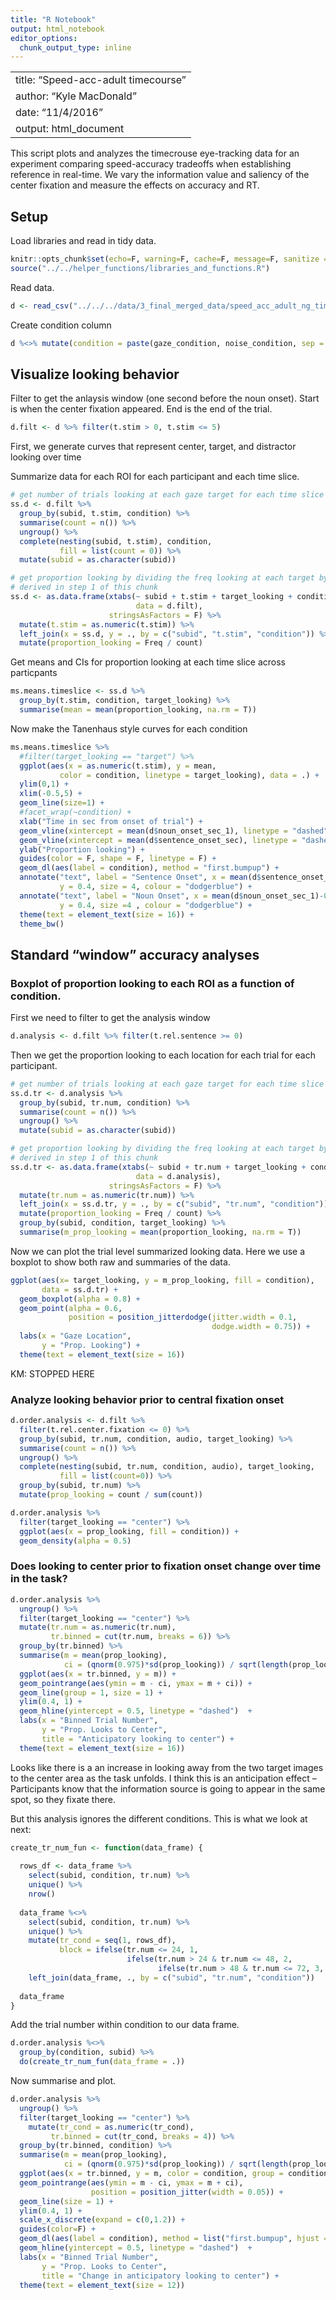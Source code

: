 ```yaml
---
title: "R Notebook"
output: html_notebook
editor_options: 
  chunk_output_type: inline
---
```


---
title: "Speed-acc-adult timecourse"
author: "Kyle MacDonald"
date: "11/4/2016"
output: html_document
---

This script plots and analyzes the timecrouse eye-tracking data for an experiment comparing speed-accuracy tradeoffs when establishing reference in real-time. We vary the information value and saliency of the center fixation and measure the effects on accuracy and RT.

## Setup

Load libraries and read in tidy data.

```r
knitr::opts_chunk$set(echo=F, warning=F, cache=F, message=F, sanitize = T, results = 'asis')
source("../../helper_functions/libraries_and_functions.R")
```

Read data. 

```r
d <- read_csv("../../../data/3_final_merged_data/speed_acc_adult_ng_timecourse_tidy.csv.gz")
```

Create condition column

```r
d %<>% mutate(condition = paste(gaze_condition, noise_condition, sep = "_"))
```

## Visualize looking behavior 

Filter to get the anlaysis window (one second before the noun onset). Start is when the center fixation appeared. End is the end of the trial. 

```r
d.filt <- d %>% filter(t.stim > 0, t.stim <= 5) 
```

First, we generate curves that represent center, target, and distractor looking over time

Summarize data for each ROI for each participant and each time slice.

```r
# get number of trials looking at each gaze target for each time slice
ss.d <- d.filt %>% 
  group_by(subid, t.stim, condition) %>% 
  summarise(count = n()) %>% 
  ungroup() %>% 
  complete(nesting(subid, t.stim), condition,
           fill = list(count = 0)) %>% 
  mutate(subid = as.character(subid))

# get proportion looking by dividing the freq looking at each target by the total looking 
# derived in step 1 of this chunk
ss.d <- as.data.frame(xtabs(~ subid + t.stim + target_looking + condition, 
                            data = d.filt),
                      stringsAsFactors = F) %>% 
  mutate(t.stim = as.numeric(t.stim)) %>% 
  left_join(x = ss.d, y = ., by = c("subid", "t.stim", "condition")) %>% 
  mutate(proportion_looking = Freq / count)
```

Get means and CIs for proportion looking at each time slice across particpants

```r
ms.means.timeslice <- ss.d %>% 
  group_by(t.stim, condition, target_looking) %>% 
  summarise(mean = mean(proportion_looking, na.rm = T))
```

Now make the Tanenhaus style curves for each condition 

```r
ms.means.timeslice %>% 
  #filter(target_looking == "target") %>% 
  ggplot(aes(x = as.numeric(t.stim), y = mean, 
           color = condition, linetype = target_looking), data = .) + 
  ylim(0,1) +
  xlim(-0.5,5) +
  geom_line(size=1) +
  #facet_wrap(~condition) +
  xlab("Time in sec from onset of trial") +
  geom_vline(xintercept = mean(d$noun_onset_sec_1), linetype = "dashed") +
  geom_vline(xintercept = mean(d$sentence_onset_sec), linetype = "dashed") +
  ylab("Proportion looking") +
  guides(color = F, shape = F, linetype = F) +
  geom_dl(aes(label = condition), method = "first.bumpup") +
  annotate("text", label = "Sentence Onset", x = mean(d$sentence_onset_sec)-0.3, 
           y = 0.4, size = 4, colour = "dodgerblue") +
  annotate("text", label = "Noun Onset", x = mean(d$noun_onset_sec_1)-0.3, 
           y = 0.4, size =4 , colour = "dodgerblue") +
  theme(text = element_text(size = 16)) +
  theme_bw()
```

## Standard "window" accuracy analyses

### Boxplot of proportion looking to each ROI as a function of condition.

First we need to filter to get the analysis window

```r
d.analysis <- d.filt %>% filter(t.rel.sentence >= 0)  
```

Then we get the proportion looking to each location for each trial for each participant.

```r
# get number of trials looking at each gaze target for each time slice
ss.d.tr <- d.analysis %>% 
  group_by(subid, tr.num, condition) %>% 
  summarise(count = n()) %>% 
  ungroup() %>% 
  mutate(subid = as.character(subid))

# get proportion looking by dividing the freq looking at each target by the total looking 
# derived in step 1 of this chunk
ss.d.tr <- as.data.frame(xtabs(~ subid + tr.num + target_looking + condition,
                            data = d.analysis),
                      stringsAsFactors = F) %>% 
  mutate(tr.num = as.numeric(tr.num)) %>% 
  left_join(x = ss.d.tr, y = ., by = c("subid", "tr.num", "condition")) %>%
  mutate(proportion_looking = Freq / count) %>% 
  group_by(subid, condition, target_looking) %>% 
  summarise(m_prop_looking = mean(proportion_looking, na.rm = T))
```

Now we can plot the trial level summarized looking data. Here we use a boxplot to show both raw and summaries of the data. 

```r
ggplot(aes(x= target_looking, y = m_prop_looking, fill = condition), 
       data = ss.d.tr) +
  geom_boxplot(alpha = 0.8) +
  geom_point(alpha = 0.6, 
             position = position_jitterdodge(jitter.width = 0.1,
                                             dodge.width = 0.75)) +
  labs(x = "Gaze Location",
       y = "Prop. Looking") +
  theme(text = element_text(size = 16))
```

KM: STOPPED HERE

### Analyze looking behavior prior to central fixation onset 

```r
d.order.analysis <- d.filt %>% 
  filter(t.rel.center.fixation <= 0) %>%
  group_by(subid, tr.num, condition, audio, target_looking) %>%
  summarise(count = n()) %>% 
  ungroup() %>% 
  complete(nesting(subid, tr.num, condition, audio), target_looking, 
           fill = list(count=0)) %>% 
  group_by(subid, tr.num) %>%
  mutate(prop_looking = count / sum(count))
```

```r
d.order.analysis %>% 
  filter(target_looking == "center") %>% 
  ggplot(aes(x = prop_looking, fill = condition)) + 
  geom_density(alpha = 0.5) 
```

### Does looking to center prior to fixation onset change over time in the task?

```r
d.order.analysis %>% 
  ungroup() %>% 
  filter(target_looking == "center") %>% 
  mutate(tr.num = as.numeric(tr.num), 
         tr.binned = cut(tr.num, breaks = 6)) %>% 
  group_by(tr.binned) %>% 
  summarise(m = mean(prop_looking),
            ci = (qnorm(0.975)*sd(prop_looking)) / sqrt(length(prop_looking))) %>% 
  ggplot(aes(x = tr.binned, y = m)) + 
  geom_pointrange(aes(ymin = m - ci, ymax = m + ci)) +
  geom_line(group = 1, size = 1) +
  ylim(0.4, 1) +
  geom_hline(yintercept = 0.5, linetype = "dashed")  +
  labs(x = "Binned Trial Number", 
       y = "Prop. Looks to Center",
       title = "Anticipatory looking to center") +
  theme(text = element_text(size = 16))
```

Looks like there is a an increase in looking away from the two target images to the center area as the task unfolds. I think this is an anticipation effect -- Participants know that the information source is going to appear in the same spot, so they fixate there.

But this analysis ignores the different conditions. This is what we look at next:

```r
create_tr_num_fun <- function(data_frame) {
  
  rows_df <- data_frame %>% 
    select(subid, condition, tr.num) %>% 
    unique() %>% 
    nrow()
  
  data_frame %<>% 
    select(subid, condition, tr.num) %>% 
    unique() %>% 
    mutate(tr_cond = seq(1, rows_df),
           block = ifelse(tr.num <= 24, 1, 
                          ifelse(tr.num > 24 & tr.num <= 48, 2, 
                                 ifelse(tr.num > 48 & tr.num <= 72, 3, 4)))) %>% 
    left_join(data_frame, ., by = c("subid", "tr.num", "condition"))
  
  data_frame
}
```

Add the trial number within condition to our data frame.

```r
d.order.analysis %<>% 
  group_by(condition, subid) %>% 
  do(create_tr_num_fun(data_frame = .))
```

Now summarise and plot.

```r
d.order.analysis %>% 
  ungroup() %>% 
  filter(target_looking == "center") %>% 
    mutate(tr_cond = as.numeric(tr_cond), 
         tr.binned = cut(tr_cond, breaks = 4)) %>% 
  group_by(tr.binned, condition) %>% 
  summarise(m = mean(prop_looking),
            ci = (qnorm(0.975)*sd(prop_looking)) / sqrt(length(prop_looking))) %>% 
  ggplot(aes(x = tr.binned, y = m, color = condition, group = condition)) + 
  geom_pointrange(aes(ymin = m - ci, ymax = m + ci), 
                  position = position_jitter(width = 0.05)) +
  geom_line(size = 1) +
  ylim(0.4, 1) +
  scale_x_discrete(expand = c(0,1.2)) +
  guides(color=F) +
  geom_dl(aes(label = condition), method = list("first.bumpup", hjust = 1.1, cex = 1.2)) +
  geom_hline(yintercept = 0.5, linetype = "dashed")  +
  labs(x = "Binned Trial Number", 
       y = "Prop. Looks to Center",
       title = "Change in anticipatory looking to center") +
  theme(text = element_text(size = 12))
```
